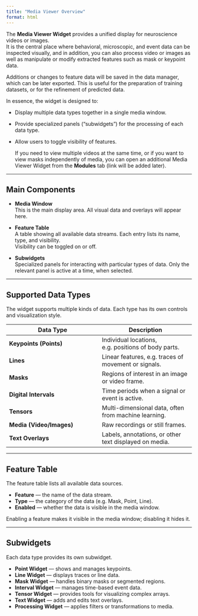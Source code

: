 ```yaml
---
title: "Media Viewer Overview"
format: html
---
```


The **Media Viewer Widget** provides a unified display for neuroscience videos or images.\
It is the central place where behavioral, microscopic, and event data can be inspected visually, and in addition, you can also process video or images as well as manipulate or modify extracted features such as mask or keypoint data.

::: callout-note
Additions or changes to feature data will be saved in the data manager, which can be later exported. This is useful for the preparation of training datasets, or for the refinement of predicted data.
:::

In essence, the widget is designed to:

-   Display multiple data types together in a single media window.

-   Provide specialized panels ("subwidgets") for the processing of each data type.

-   Allow users to toggle visibility of features.

    ::: callout-note
    If you need to view multiple videos at the same time, or if you want to view masks independently of media, you can open an additional Media Viewer Widget from the **Modules** tab (link will be added later).
    :::

------------------------------------------------------------------------

## Main Components

-   **Media Window**\
    This is the main display area. All visual data and overlays will appear here.

-   **Feature Table**\
    A table showing all available data streams. Each entry lists its name, type, and visibility.\
    Visibility can be toggled on or off.

-   **Subwidgets**\
    Specialized panels for interacting with particular types of data. Only the relevant panel is active at a time, when selected.

------------------------------------------------------------------------

## Supported Data Types

The widget supports multiple kinds of data. Each type has its own controls and visualization style.

| Data Type | Description |
|------------------------------------|------------------------------------|
| **Keypoints (Points)** | Individual locations, e.g. positions of body parts. |
| **Lines** | Linear features, e.g. traces of movement or signals. |
| **Masks** | Regions of interest in an image or video frame. |
| **Digital Intervals** | Time periods when a signal or event is active. |
| **Tensors** | Multi-dimensional data, often from machine learning. |
| **Media (Video/Images)** | Raw recordings or still frames. |
| **Text Overlays** | Labels, annotations, or other text displayed on media. |

------------------------------------------------------------------------

## Feature Table

The feature table lists all available data sources.

-   **Feature** — the name of the data stream.\
-   **Type** — the category of the data (e.g. Mask, Point, Line).\
-   **Enabled** — whether the data is visible in the media window.

Enabling a feature makes it visible in the media window; disabling it hides it.

------------------------------------------------------------------------

## Subwidgets

Each data type provides its own subwidget.

-   **Point Widget** — shows and manages keypoints.\
-   **Line Widget** — displays traces or line data.\
-   **Mask Widget** — handles binary masks or segmented regions.\
-   **Interval Widget** — manages time-based event data.\
-   **Tensor Widget** — provides tools for visualizing complex arrays.\
-   **Text Widget** — adds and edits text overlays.\
-   **Processing Widget** — applies filters or transformations to media.
